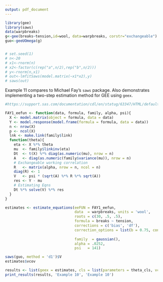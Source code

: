 ```yaml
---
output: pdf_document
---
```


```r
library(gee)
library(saws)
data(warpbreaks)
g<-gee(breaks~tension,id=wool, data=warpbreaks, corstr="exchangeable")
guo<-geeUOmega(g)


# set.seed(1)
# n<-20
# x1<-rnorm(n)
# x2<-factor(c(rep("a",n/2),rep("b",n/2)))
# y<-rnorm(n,x1)
# out<-lmfitSaws(model.matrix(~x1*x2),y)
# saws(out)
```

Example 11 compares to Michael Fay's `saws` package. Also demonstrates implementing a two-step estimation method for GEE using `geex`.


```r
#https://support.sas.com/documentation/cdl/en/statug/63347/HTML/default/viewer.htm#statug_genmod_sect049.htm

FAY1_eefun <- function(data, formula, family, alpha, psi){
  X <- model.matrix(object = formula, data = data)
  Y <- model.response(model.frame(formula = formula, data = data))
  n <- nrow(X)
  p <- ncol(X)
  lnk <- make.link(family$link)
  function(theta){
    eta <- X %*% theta
    mu  <- family$linkinv(eta)
    Dt  <- t(X) %*% diag(as.numeric(mu), nrow = n)
    A   <- diag(as.numeric(family$variance(mu)), nrow = n)
    # Exchangeable working correlation
    R   <- matrix(alpha, nrow = n, ncol = n)
    diag(R) <- 1
    V   <- psi * (sqrt(A) %*% R %*% sqrt(A))
    res <- Y - mu
    # Estimating Eqns
    Dt %*% solve(V) %*% res
  }
}
```

```r
estimates <- estimate_equations(eeFUN = FAY1_eefun, 
                                data  = warpbreaks, units = 'wool', 
                                roots = c(30, .5, .5), 
                                formula = breaks ~ tension,
                                corrections = c('bias', 'df'),
                                correction_options = list(b = 0.75, contrast = c(1, 1, 1)),
                                
                                family  = gaussian(),
                                alpha = .0252,
                                psi   = 141)

```

```r
saws(guo, method = 'd1')$V
estimates$vcov 

```

```r
results <- list(geex = estimates, cls = list(parameters = theta_cls, vcov = Sigma_cls))
print_results(results, 'Example 10', 'Example 10')
```
